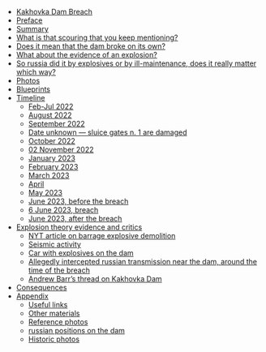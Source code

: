   - [Kakhovka Dam Breach](#kakhovka-dam-breach)
  - [Preface](#preface)
  - [Summary](#summary)
  - [What is that scouring that you keep mentioning?](#what-is-that-scouring-that-you-keep-mentioning)
  - [Does it mean that the dam broke on its own?](#does-it-mean-that-the-dam-broke-on-its-own)
  - [What about the evidence of an explosion?](#what-about-the-evidence-of-an-explosion)
  - [So russia did it by explosives or by ill-maintenance, does it really matter which way?](#so-russia-did-it-by-explosives-or-by-ill-maintenance-does-it-really-matter-which-way)
  - [Photos](#photos)
  - [Blueprints](#blueprints)
  - [Timeline](#timeline)
    - [Feb-Jul 2022](#feb-jul-2022)
    - [August 2022](#august-2022)
    - [September 2022](#september-2022)
    - [Date unknown — sluice gates n. 1 are damaged](#date-unknown-sluice-gates-n-1-are-damaged)
    - [October 2022](#october-2022)
    - [02 November 2022](#02-november-2022)
    - [January 2023](#january-2023)
    - [February 2023](#february-2023)
    - [March 2023](#march-2023)
    - [April](#april)
    - [May 2023](#may-2023)
    - [June 2023, before the breach](#june-2023-before-the-breach)
    - [6 June 2023, breach](#6-june-2023-breach)
    - [June 2023, after the breach](#june-2023-after-the-breach)
  - [Explosion theory evidence and critics](#explosion-theory-evidence-and-critics)
    - [NYT article on barrage explosive demolition](#nyt-article-on-barrage-explosive-demolition)
    - [Seismic activity](#seismic-activity)
    - [Car with explosives on the dam](#car-with-explosives-on-the-dam)
    - [Allegedly intercepted russian transmission near the dam, around the time of the breach](#allegedly-intercepted-russian-transmission-near-the-dam-around-the-time-of-the-breach)
    - [Andrew Barr’s thread on Kakhovka Dam](#andrew-barrs-thread-on-kakhovka-dam)
  - [Consequences](#consequences)
  - [Appendix](#appendix)
    - [Useful links](#useful-links)
    - [Other materials](#other-materials)
    - [Reference photos](#reference-photos)
    - [russian positions on the dam](#russian-positions-on-the-dam)
    - [Historic photos](#historic-photos)